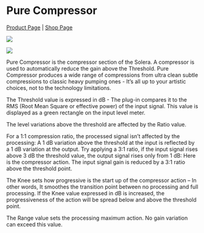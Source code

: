 # Pure Compressor
[Product Page](https://www.flux.audio/project/pure-compressor/) 
| [Shop Page](https://shop.flux.audio/en_US/products/pure-compressor)

![](https://media.githubusercontent.com/media/FLUX-SE/doc_images/main/Plugins/pure-compressor/pure-comp_01.png)

![](https://media.githubusercontent.com/media/FLUX-SE/doc_images/main/Plugins/pure-compressor/pure-comp_02.png)

Pure Compressor is the compressor section of the Solera. A compressor is used to automatically reduce the gain
above the Threshold. Pure Compressor produces a wide range of compressions from ultra clean subtle compressions to classic heavy pumping ones - It’s all up to your artistic choices, not to the technology limitations.

The Threshold value is expressed in dB - The plug-in compares it to the RMS (Root Mean Square or effective power)
of the input signal. This value is displayed as a green rectangle on the input level meter.

The level variations above the threshold are affected by the Ratio value.

For a 1:1 compression ratio, the processed signal isn’t affected by the processing: A 1 dB variation above the threshold at the input is reflected by a 1 dB variation at the output. Try applying a 3:1 ratio, if the input signal rises above 3
dB the threshold value, the output signal rises only from 1 dB: Here is the compressor action. The input signal gain
is reduced by a 3:1 ratio above the threshold point.

The Knee sets how progressive is the start up of the compressor action – In other words, It smoothes the transition
point between no processing and full processing. If the Knee value expressed in dB is increased, the progressiveness of the action will be spread below and above the threshold point.

The Range value sets the processing maximum action. No gain variation can exceed this value.
